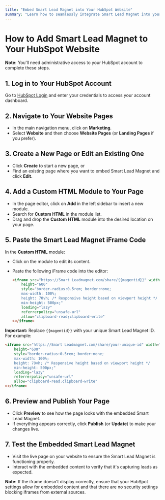 ```yaml
---
title: "Embed Smart Lead Magnet into Your HubSpot Website"
summary: "Learn how to seamlessly integrate Smart Lead Magnet into your HubSpot website pages with this step-by-step guide."
---
```


# How to Add Smart Lead Magnet to Your HubSpot Website

**Note:** You'll need administrative access to your HubSpot account to complete these steps.

## 1. Log in to Your HubSpot Account

Go to [HubSpot Login](https://app.hubspot.com/login) and enter your credentials to access your account dashboard.

## 2. Navigate to Your Website Pages

- In the main navigation menu, click on **Marketing**.
- Select **Website** and then choose **Website Pages** (or **Landing Pages** if you prefer).

## 3. Create a New Page or Edit an Existing One

- Click **Create** to start a new page, or
- Find an existing page where you want to embed Smart Lead Magnet and click **Edit**.

## 4. Add a Custom HTML Module to Your Page

- In the page editor, click on **Add** in the left sidebar to insert a new module.
- Search for **Custom HTML** in the module list.
- Drag and drop the **Custom HTML** module into the desired location on your page.

## 5. Paste the Smart Lead Magnet iFrame Code

In the **Custom HTML** module:

- Click on the module to edit its content.
- Paste the following iFrame code into the editor:

  ```html
  <iframe src="https://Smart Leadmagnet.com/share/{{magentid}}" width="100%"
      height="600"
      style="border-radius:0.5rem; border:none;
      max-width: 100%;
      height: 70vh; /* Responsive height based on viewport height */
      min-height: 500px;"
      loading="lazy"
      referrerpolicy="unsafe-url"
      allow="clipboard-read;clipboard-write"
  ></iframe>
  ```

**Important:** Replace `{{magentid}}` with your unique Smart Lead Magnet ID. For example:

  ```html
  <iframe src="https://Smart Leadmagnet.com/share/your-unique-id" width="100%"
      height="600"
      style="border-radius:0.5rem; border:none;
      max-width: 100%;
      height: 70vh; /* Responsive height based on viewport height */
      min-height: 500px;"
      loading="lazy"
      referrerpolicy="unsafe-url"
      allow="clipboard-read;clipboard-write"
  ></iframe>
  ```

## 6. Preview and Publish Your Page

- Click **Preview** to see how the page looks with the embedded Smart Lead Magnet.
- If everything appears correctly, click **Publish** (or **Update**) to make your changes live.

## 7. Test the Embedded Smart Lead Magnet

- Visit the live page on your website to ensure the Smart Lead Magnet is functioning properly.
- Interact with the embedded content to verify that it's capturing leads as expected.

**Note:** If the iframe doesn't display correctly, ensure that your HubSpot settings allow for embedded content and that there are no security settings blocking iframes from external sources.


